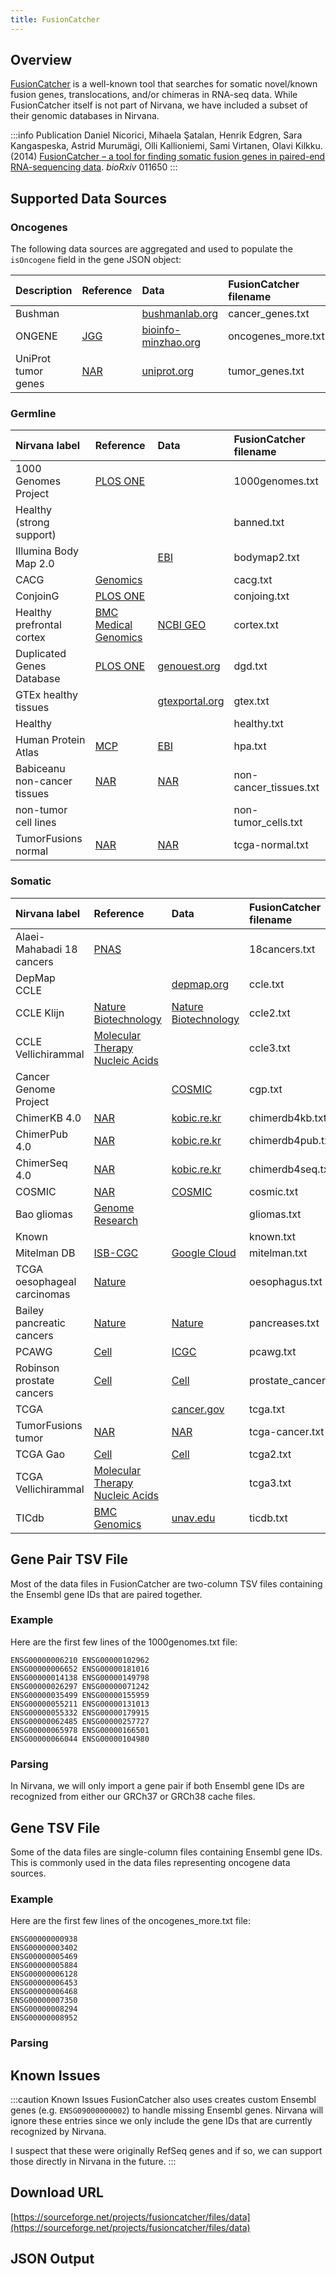 ```yaml
---
title: FusionCatcher
---
```



## Overview

[FusionCatcher](https://github.com/ndaniel/fusioncatcher) is a well-known tool that searches for somatic novel/known fusion genes, translocations, and/or chimeras in RNA-seq data. While FusionCatcher itself is not part of Nirvana, we have included a subset of their genomic databases in Nirvana.

:::info Publication
Daniel Nicorici, Mihaela Şatalan, Henrik Edgren, Sara Kangaspeska, Astrid Murumägi, Olli Kallioniemi, Sami Virtanen, Olavi Kilkku. (2014) [FusionCatcher – a tool for finding somatic fusion genes in paired-end RNA-sequencing data](https://www.biorxiv.org/content/10.1101/011650v1). *bioRxiv* 011650
:::

## Supported Data Sources

### Oncogenes

The following data sources are aggregated and used to populate the `isOncogene` field in the gene JSON object:

| Description         | Reference | Data    | FusionCatcher filename |
|:--------------------|:----------|:--------|:-----------------------|
| Bushman             | | [bushmanlab.org](http://www.bushmanlab.org/links/genelists) | cancer_genes.txt |
| ONGENE              | [JGG](https://www.sciencedirect.com/science/article/pii/S1673852716302053)| [bioinfo-minzhao.org](http://ongene.bioinfo-minzhao.org) | oncogenes_more.txt |
| UniProt tumor genes | [NAR](https://academic.oup.com/nar/article/49/D1/D480/6006196) | [uniprot.org](https://www.uniprot.org/downloads) | tumor_genes.txt |

### Germline

| Nirvana label        | Reference | Data    | FusionCatcher filename |
|:---------------------|:----------|:--------|:-----------------------|
| 1000 Genomes Project | [PLOS ONE](https://journals.plos.org/plosone/article?id=10.1371/journal.pone.0104567) | | 1000genomes.txt |
| Healthy (strong support) | | | banned.txt |
| Illumina Body Map 2.0 | | [EBI](https://www.ebi.ac.uk/arrayexpress/experiments/E-MTAB-513)| bodymap2.txt |
| CACG | [Genomics](https://www.sciencedirect.com/science/article/pii/S0888754312000821) |  | cacg.txt |
| ConjoinG | [PLOS ONE](https://journals.plos.org/plosone/article?id=10.1371/journal.pone.0013284) | | conjoing.txt |
| Healthy prefrontal cortex | [BMC Medical Genomics](https://bmcmedgenomics.biomedcentral.com/articles/10.1186/s12920-016-0164-y) | [NCBI GEO](https://www.ncbi.nlm.nih.gov/geo/query/acc.cgi?acc=GSE68719) | cortex.txt |
| Duplicated Genes Database | [PLOS ONE](https://journals.plos.org/plosone/article?id=10.1371/journal.pone.0050653) | [genouest.org](http://dgd.genouest.org/) | dgd.txt |
| GTEx healthy tissues | | [gtexportal.org](https://gtexportal.org/home/) | gtex.txt |
| Healthy | | | healthy.txt |
| Human Protein Atlas | [MCP](https://www.mcponline.org/article/S1535-9476(20)34633-8/fulltext) | [EBI](https://www.ebi.ac.uk/arrayexpress/experiments/E-MTAB-1733/) | hpa.txt |
| Babiceanu non-cancer tissues | [NAR](https://academic.oup.com/nar/article/44/6/2859/2499453) | [NAR](https://academic.oup.com/nar/article/44/6/2859/2499453#supplementary-data) | non-cancer_tissues.txt |
| non-tumor cell lines | | | non-tumor_cells.txt |
| TumorFusions normal | [NAR](https://academic.oup.com/nar/article/46/D1/D1144/4584571) | [NAR](https://academic.oup.com/nar/article/46/D1/D1144/4584571#supplementary-data) | tcga-normal.txt |

### Somatic

| Nirvana label        | Reference | Data    | FusionCatcher filename |
|:---------------------|:----------|:--------|:-----------------------|
| Alaei-Mahabadi 18 cancers | [PNAS](https://www.pnas.org/content/113/48/13768.long) |  | 18cancers.txt |
| DepMap CCLE | | [depmap.org](https://depmap.org/portal/download/) | ccle.txt |
| CCLE Klijn | [Nature Biotechnology](https://www.nature.com/articles/nbt.3080) | [Nature Biotechnology](https://www.nature.com/articles/nbt.3080#Sec27) | ccle2.txt |
| CCLE Vellichirammal | [Molecular Therapy Nucleic Acids](https://www.cell.com/molecular-therapy-family/nucleic-acids/fulltext/S2162-2531(20)30058-5) | | ccle3.txt |
| Cancer Genome Project | | [COSMIC](https://cancer.sanger.ac.uk/cosmic/download) | cgp.txt |
| ChimerKB 4.0 | [NAR](https://academic.oup.com/nar/article/48/D1/D817/5611671) | [kobic.re.kr](https://www.kobic.re.kr/chimerdb_mirror/download) | chimerdb4kb.txt |
| ChimerPub 4.0 | [NAR](https://academic.oup.com/nar/article/48/D1/D817/5611671) | [kobic.re.kr](https://www.kobic.re.kr/chimerdb_mirror/download) | chimerdb4pub.txt |
| ChimerSeq 4.0 | [NAR](https://academic.oup.com/nar/article/48/D1/D817/5611671) | [kobic.re.kr](https://www.kobic.re.kr/chimerdb_mirror/download) | chimerdb4seq.txt |
| COSMIC | [NAR](https://academic.oup.com/nar/article/47/D1/D941/5146192)| [COSMIC](https://cancer.sanger.ac.uk/cosmic/download) | cosmic.txt |
| Bao gliomas | [Genome Research](https://genome.cshlp.org/content/24/11/1765) | | gliomas.txt |
| Known | | | known.txt |
| Mitelman DB | [ISB-CGC](https://mitelmandatabase.isb-cgc.org) | [Google Cloud](https://storage.cloud.google.com/mitelman-data-files/prod/mitelman_db.zip)| mitelman.txt |
| TCGA oesophageal carcinomas | [Nature](https://www.nature.com/articles/nature20805) | | oesophagus.txt |
| Bailey pancreatic cancers | [Nature](https://www.nature.com/articles/nature16965) | [Nature](https://www.nature.com/articles/nature16965#Sec44) | pancreases.txt |
| PCAWG | [Cell](https://doi.org/10.1016/j.cell.2018.03.042) | [ICGC](https://dcc.icgc.org/releases/PCAWG/transcriptome/fusion) | pcawg.txt |
| Robinson prostate cancers | [Cell](https://doi.org/10.1016/j.cell.2015.05.001) | [Cell](https://www.cell.com/cell/fulltext/S0092-8674(15)00548-6?_returnURL=https%3A%2F%2Flinkinghub.elsevier.com%2Fretrieve%2Fpii%2FS0092867415005486%3Fshowall%3Dtrue#supplementaryMaterial) | prostate_cancer.txt |
| TCGA | | [cancer.gov](https://www.cancer.gov/about-nci/organization/ccg/research/structural-genomics/tcga) | tcga.txt |
| TumorFusions tumor | [NAR](https://academic.oup.com/nar/article/46/D1/D1144/4584571) | [NAR](https://academic.oup.com/nar/article/46/D1/D1144/4584571#supplementary-data) | tcga-cancer.txt |
| TCGA Gao | [Cell](https://doi.org/10.1016/j.celrep.2018.03.050) | [Cell](https://www.cell.com/cell-reports/fulltext/S2211-1247(18)30395-4?_returnURL=https%3A%2F%2Flinkinghub.elsevier.com%2Fretrieve%2Fpii%2FS2211124718303954%3Fshowall%3Dtrue#supplementaryMaterial) | tcga2.txt |
| TCGA Vellichirammal | [Molecular Therapy Nucleic Acids](https://www.cell.com/molecular-therapy-family/nucleic-acids/fulltext/S2162-2531(20)30058-5) | | tcga3.txt |
| TICdb | [BMC Genomics](https://bmcgenomics.biomedcentral.com/articles/10.1186/1471-2164-8-33) | [unav.edu](https://genetica.unav.edu/TICdb/allseqs_TICdb.txt) | ticdb.txt |

## Gene Pair TSV File

Most of the data files in FusionCatcher are two-column TSV files containing the Ensembl gene IDs that are paired together.

### Example

Here are the first few lines of the 1000genomes.txt file:

```
ENSG00000006210 ENSG00000102962
ENSG00000006652 ENSG00000181016
ENSG00000014138 ENSG00000149798
ENSG00000026297 ENSG00000071242
ENSG00000035499 ENSG00000155959
ENSG00000055211 ENSG00000131013
ENSG00000055332 ENSG00000179915
ENSG00000062485 ENSG00000257727
ENSG00000065978 ENSG00000166501
ENSG00000066044 ENSG00000104980
```

### Parsing

In Nirvana, we will only import a gene pair if both Ensembl gene IDs are recognized from either our GRCh37 or GRCh38 cache files.

## Gene TSV File

Some of the data files are single-column files containing Ensembl gene IDs. This is commonly used in the data files representing oncogene data sources.

### Example

Here are the first few lines of the oncogenes_more.txt file:

```
ENSG00000000938
ENSG00000003402
ENSG00000005469
ENSG00000005884
ENSG00000006128
ENSG00000006453
ENSG00000006468
ENSG00000007350
ENSG00000008294
ENSG00000008952
```

### Parsing

## Known Issues

:::caution Known Issues
FusionCatcher also uses creates custom Ensembl genes (e.g. `ENSG09000000002`) to handle missing Ensembl genes. Nirvana will ignore these entries since we only include the gene IDs that are currently recognized by Nirvana.

I suspect that these were originally RefSeq genes and if so, we can support those directly in Nirvana in the future.
:::

## Download URL

[https://sourceforge.net/projects/fusioncatcher/files/data](https://sourceforge.net/projects/fusioncatcher/files/data)

## JSON Output

<JSON />
